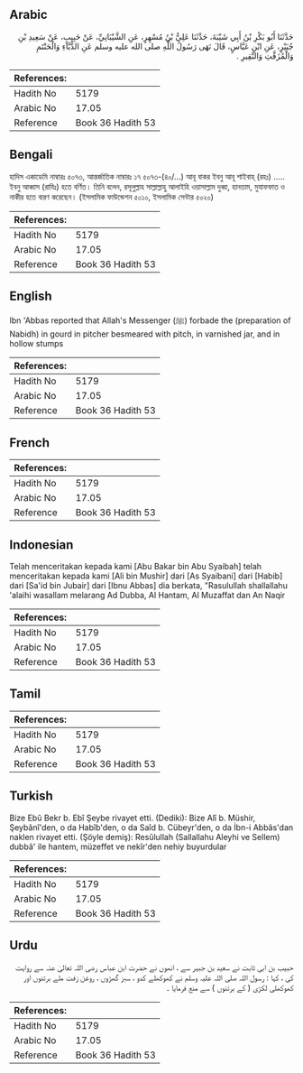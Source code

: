 ## Arabic


<div dir="rtl" lang="ar" style={{fontSize:'larger',backgroundColor:'#f8f9fa',padding:20}}>
حَدَّثَنَا أَبُو بَكْرِ بْنُ أَبِي شَيْبَةَ، حَدَّثَنَا عَلِيُّ بْنُ مُسْهِرٍ، عَنِ الشَّيْبَانِيِّ، عَنْ حَبِيبٍ، عَنْ سَعِيدِ بْنِ جُبَيْرٍ، عَنِ ابْنِ عَبَّاسٍ، قَالَ نَهَى رَسُولُ اللَّهِ صلى الله عليه وسلم عَنِ الدُّبَّاءِ وَالْحَنْتَمِ وَالْمُزَفَّتِ وَالنَّقِيرِ ‏.‏
</div>
<div style={{backgroundColor:'#f8f9fa',padding:20, marginBottom: 10}}><table> <thead> <tr> <th>References:</th> <th></th> </tr> </thead> <tbody><tr><td>Hadith No</td><td>5179</td></tr><tr><td>Arabic No</td><td>17.05</td></tr><tr><td>Reference</td><td>Book 36 Hadith 53</td></tr></tbody></table></div>

## Bengali


<div dir="ltr" lang="bn" style={{fontSize:'larger',backgroundColor:'#f8f9fa',padding:20}}>
হাদিস একাডেমি নাম্বারঃ ৫০৭৩, আন্তর্জাতিক নাম্বারঃ ১৭ ৫০৭৩-(৪০/...) আবূ বাকর ইবনু আবূ শাইবাহ্ (রহঃ) ..... ইবনু আব্বাস (রাযিঃ) হতে বর্ণিত। তিনি বলেন, রসূলুল্লাহ সাল্লাল্লাহু আলাইহি ওয়াসাল্লাম দুব্বা, হানতাম, মুযাফফাত ও নাকীর হতে বারণ করেছেন। (ইসলামিক ফাউন্ডেশন ৫০১০, ইসলামিক সেন্টার ৫০২০)
</div>
<div style={{backgroundColor:'#f8f9fa',padding:20, marginBottom: 10}}><table> <thead> <tr> <th>References:</th> <th></th> </tr> </thead> <tbody><tr><td>Hadith No</td><td>5179</td></tr><tr><td>Arabic No</td><td>17.05</td></tr><tr><td>Reference</td><td>Book 36 Hadith 53</td></tr></tbody></table></div>

## English


<div dir="ltr" lang="en" style={{fontSize:'larger',backgroundColor:'#f8f9fa',padding:20}}>
Ibn 'Abbas reported that Allah's Messenger (ﷺ) forbade the (preparation of Nabidh) in gourd in pitcher besmeared with pitch, in varnished jar, and in hollow stumps
</div>
<div style={{backgroundColor:'#f8f9fa',padding:20, marginBottom: 10}}><table> <thead> <tr> <th>References:</th> <th></th> </tr> </thead> <tbody><tr><td>Hadith No</td><td>5179</td></tr><tr><td>Arabic No</td><td>17.05</td></tr><tr><td>Reference</td><td>Book 36 Hadith 53</td></tr></tbody></table></div>

## French


<div dir="ltr" lang="fr" style={{fontSize:'larger',backgroundColor:'#f8f9fa',padding:20}}>

</div>
<div style={{backgroundColor:'#f8f9fa',padding:20, marginBottom: 10}}><table> <thead> <tr> <th>References:</th> <th></th> </tr> </thead> <tbody><tr><td>Hadith No</td><td>5179</td></tr><tr><td>Arabic No</td><td>17.05</td></tr><tr><td>Reference</td><td>Book 36 Hadith 53</td></tr></tbody></table></div>

## Indonesian


<div dir="ltr" lang="id" style={{fontSize:'larger',backgroundColor:'#f8f9fa',padding:20}}>
Telah menceritakan kepada kami [Abu Bakar bin Abu Syaibah] telah menceritakan kepada kami [Ali bin Mushir] dari [As Syaibani] dari [Habib] dari [Sa'id bin Jubair] dari [Ibnu Abbas] dia berkata, "Rasulullah shallallahu 'alaihi wasallam melarang Ad Dubba, Al Hantam, Al Muzaffat dan An Naqir
</div>
<div style={{backgroundColor:'#f8f9fa',padding:20, marginBottom: 10}}><table> <thead> <tr> <th>References:</th> <th></th> </tr> </thead> <tbody><tr><td>Hadith No</td><td>5179</td></tr><tr><td>Arabic No</td><td>17.05</td></tr><tr><td>Reference</td><td>Book 36 Hadith 53</td></tr></tbody></table></div>

## Tamil


<div dir="ltr" lang="ta" style={{fontSize:'larger',backgroundColor:'#f8f9fa',padding:20}}>

</div>
<div style={{backgroundColor:'#f8f9fa',padding:20, marginBottom: 10}}><table> <thead> <tr> <th>References:</th> <th></th> </tr> </thead> <tbody><tr><td>Hadith No</td><td>5179</td></tr><tr><td>Arabic No</td><td>17.05</td></tr><tr><td>Reference</td><td>Book 36 Hadith 53</td></tr></tbody></table></div>

## Turkish


<div dir="ltr" lang="tr" style={{fontSize:'larger',backgroundColor:'#f8f9fa',padding:20}}>
Bize Ebû Bekr b. Ebî Şeybe rivayet etti. (Dediki): Bize Alî b. Müshir, Şeybânî'den, o da Habîb'den, o da Saîd b. Cübeyr'den, o da İbn-i Abbâs'dan naklen rivayet etti. (Şöyle demiş): Resûlullah (Sallallahu Aleyhi ve Sellem) dubbâ' ile hantem, müzeffet ve nekîr'den nehiy buyurdular
</div>
<div style={{backgroundColor:'#f8f9fa',padding:20, marginBottom: 10}}><table> <thead> <tr> <th>References:</th> <th></th> </tr> </thead> <tbody><tr><td>Hadith No</td><td>5179</td></tr><tr><td>Arabic No</td><td>17.05</td></tr><tr><td>Reference</td><td>Book 36 Hadith 53</td></tr></tbody></table></div>

## Urdu


<div dir="rtl" lang="ur" style={{fontSize:'larger',backgroundColor:'#f8f9fa',padding:20}}>
حبیب بن ابی ثابت نے سعید بن جبیر سے ، انھوں نے حضرت ابن عباس رضی اللہ تعالیٰ عنہ سے روایت کی ، کہا : رسول اللہ صلی اللہ علیہ وسلم نے کھوکھلے کدو ، سبز گھڑوں ، روغن زفت ملے برتنوں اور کھوکھلی لکڑی ( کے برتنوں ) سے منع فرمایا ۔
</div>
<div style={{backgroundColor:'#f8f9fa',padding:20, marginBottom: 10}}><table> <thead> <tr> <th>References:</th> <th></th> </tr> </thead> <tbody><tr><td>Hadith No</td><td>5179</td></tr><tr><td>Arabic No</td><td>17.05</td></tr><tr><td>Reference</td><td>Book 36 Hadith 53</td></tr></tbody></table></div>